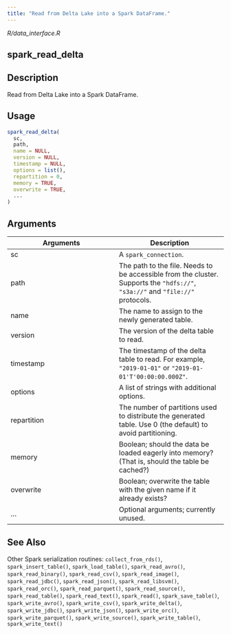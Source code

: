 ```yaml
---
title: "Read from Delta Lake into a Spark DataFrame."
---
```


*R/data_interface.R*

## spark_read_delta

## Description
Read from Delta Lake into a Spark DataFrame. 


## Usage
```r
spark_read_delta( 
  sc, 
  path, 
  name = NULL, 
  version = NULL, 
  timestamp = NULL, 
  options = list(), 
  repartition = 0, 
  memory = TRUE, 
  overwrite = TRUE, 
  ... 
) 
```

## Arguments
|Arguments|Description|
|---|---|
| sc | A `spark_connection`. |
| path | The path to the file. Needs to be accessible from the cluster. Supports the `"hdfs://"`, `"s3a://"` and `"file://"` protocols. |
| name | The name to assign to the newly generated table. |
| version | The version of the delta table to read. |
| timestamp | The timestamp of the delta table to read. For example, `"2019-01-01"` or `"2019-01-01'T'00:00:00.000Z"`. |
| options | A list of strings with additional options. |
| repartition | The number of partitions used to distribute the generated table. Use 0 (the default) to avoid partitioning. |
| memory | Boolean; should the data be loaded eagerly into memory? (That is, should the table be cached?) |
| overwrite | Boolean; overwrite the table with the given name if it already exists? |
| ... | Optional arguments; currently unused. |






## See Also
Other Spark serialization routines:  `collect_from_rds()`, `spark_insert_table()`, `spark_load_table()`, `spark_read_avro()`, `spark_read_binary()`, `spark_read_csv()`, `spark_read_image()`, `spark_read_jdbc()`, `spark_read_json()`, `spark_read_libsvm()`, `spark_read_orc()`, `spark_read_parquet()`, `spark_read_source()`, `spark_read_table()`, `spark_read_text()`, `spark_read()`, `spark_save_table()`, `spark_write_avro()`, `spark_write_csv()`, `spark_write_delta()`, `spark_write_jdbc()`, `spark_write_json()`, `spark_write_orc()`, `spark_write_parquet()`, `spark_write_source()`, `spark_write_table()`, `spark_write_text()`

